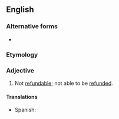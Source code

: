 ==English==

===Alternative forms===
* {{l|en|non-refundable}}

===Etymology===
{{prefix|en|non|refundable}}

===Adjective===
{{en-adj|-}}

# Not [[refundable]]; not able to be [[refund]]ed.

====Translations====
{{trans-top}}
{{trans-mid}}
* Spanish: {{t|es|a fondo perdido}}
{{trans-bottom}}